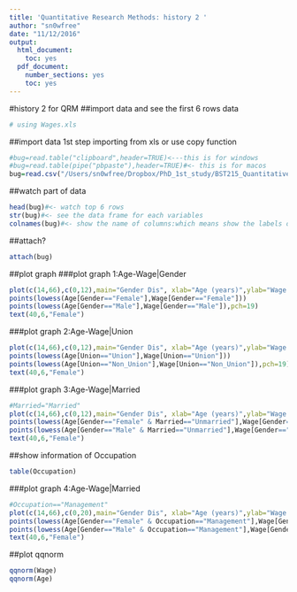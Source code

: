 ```yaml
---
title: 'Quantitative Research Methods: history 2 '
author: "sn0wfree"
date: "11/12/2016"
output:
  html_document:
    toc: yes
  pdf_document:
    number_sections: yes
    toc: yes
---
```


#history 2 for QRM
##import data and see the first 6 rows data
```r

# using Wages.xls
```

##import data
1st step importing from xls or use copy function
```r
#bug=read.table("clipboard",header=TRUE)<---this is for windows
#bug=read.table(pipe("pbpaste"),header=TRUE)#<- this is for macos
bug=read.csv("/Users/sn0wfree/Dropbox/PhD_1st_study/BST215_Quantitative_Research_Methods_Term_1/r_code/Wages.csv",header=TRUE)
```

##watch part of data
```r
head(bug)#<- watch top 6 rows
str(bug)#<- see the data frame for each variables
colnames(bug)#<- show the name of columns:which means show the labels or variables name
```

##attach?
```r
attach(bug)
```



##plot graph
###plot graph 1:Age-Wage|Gender
```r
plot(c(14,66),c(0,12),main="Gender Dis", xlab="Age (years)",ylab="Wage (unknown units)")
points(lowess(Age[Gender=="Female"],Wage[Gender=="Female"]))
points(lowess(Age[Gender=="Male"],Wage[Gender=="Male"]),pch=19)
text(40,6,"Female")
```

###plot graph 2:Age-Wage|Union
```r
plot(c(14,66),c(0,12),main="Gender Dis", xlab="Age (years)",ylab="Wage (unknown units)")
points(lowess(Age[Union=="Union"],Wage[Union=="Union"]))
points(lowess(Age[Union=="Non_Union"],Wage[Union=="Non_Union"]),pch=19)
text(40,6,"Female")
```


###plot graph 3:Age-Wage|Married

```r
#Married="Married"
plot(c(14,66),c(0,12),main="Gender Dis", xlab="Age (years)",ylab="Wage (unknown units)")
points(lowess(Age[Gender=="Female" & Married=="Unmarried"],Wage[Gender=="Female" & Married=="Unmarried"]))
points(lowess(Age[Gender=="Male" & Married=="Unmarried"],Wage[Gender=="Male" & Married=="Unmarried"]),pch=19)
text(40,6,"Female")

```

##show information of Occupation
```r
table(Occupation)
```


###plot graph 4:Age-Wage|Married

```r
#Occupation=="Management"
plot(c(14,66),c(0,20),main="Gender Dis", xlab="Age (years)",ylab="Wage (unknown units)")
points(lowess(Age[Gender=="Female" & Occupation=="Management"],Wage[Gender=="Female" & Occupation=="Management"]))
points(lowess(Age[Gender=="Male" & Occupation=="Management"],Wage[Gender=="Male" & Occupation=="Management"]),pch=19)
text(40,6,"Female")

```


##plot qqnorm
```r
qqnorm(Wage)
qqnorm(Age)

```




